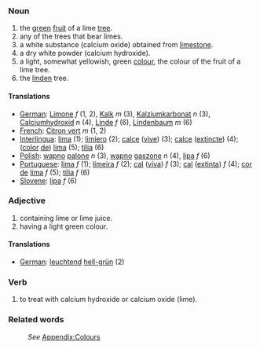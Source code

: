 ===Noun===
#the [[green]] [[fruit]] of a lime [[tree]].
#any of the trees that bear limes.
#a white substance (calcium oxide) obtained from [[limestone]].
#a dry white powder (calcium hydroxide).
#a light, somewhat yellowish, green [[color|colour]], the colour of the fruit of a lime tree.
#the [[linden]] tree.

====Translations====

*[[German]]: [[Limone]] ''f'' (1, 2), [[Kalk]] ''m'' (3), [[Kalziumkarbonat]] ''n'' (3), [[Calciumhydroxid]] ''n'' (4), [[Linde]] ''f'' (6), [[Lindenbaum]] ''m'' (6)
*[[French]]: [[Citron vert]] ''m'' (1, 2)
*[[Interlingua]]: [[lima]] (1); [[limiero]] (2); [[calce]] ([[calce vive|vive]]) (3); [[calce]] ([[calce extincte|extincte]]) (4); ([[color]] [[de]]) [[lima]] (5); [[tilia]] (6)
*[[Polish]]: [[wapno]] [[palone]] ''n'' (3), [[wapno]] [[gaszone]] ''n'' (4), [[lipa]] ''f'' (6)
*[[Portuguese]]: [[lima]] ''f'' (1); [[limeira]] ''f'' (2); [[cal]] ([[cal viva|viva]]) ''f'' (3); [[cal]] ([[cal extinta|extinta]]) ''f'' (4); [[cor]] [[de]] [[lima]] ''f'' (5); [[tília]] ''f'' (6)
*[[Slovene]]: [[lipa]] ''f'' (6)

===Adjective===
#containing lime or lime juice.
#having a light green colour.

====Translations====
*[[German]]: [[leuchtend]] [[hell-grün]] (2)

===Verb===
#to treat with calcium hydroxide or calcium oxide (lime).

===Related words===
:''See'' [[Wiktionary_Appendix:Colours|Appendix:Colours]]